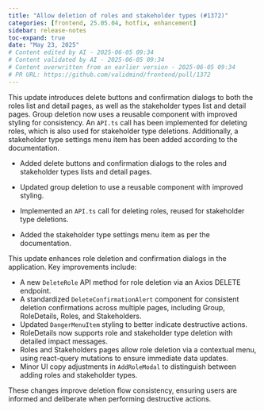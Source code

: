 ```yaml
---
title: "Allow deletion of roles and stakeholder types (#1372)"
categories: [frontend, 25.05.04, hotfix, enhancement]
sidebar: release-notes
toc-expand: true
date: "May 23, 2025"
# Content edited by AI - 2025-06-05 09:34
# Content validated by AI - 2025-06-05 09:34
# Content overwritten from an earlier version - 2025-06-05 09:34
# PR URL: https://github.com/validmind/frontend/pull/1372
---
```


This update introduces delete buttons and confirmation dialogs to both the roles list and detail pages, as well as the stakeholder types list and detail pages. Group deletion now uses a reusable component with improved styling for consistency. An `API.ts` call has been implemented for deleting roles, which is also used for stakeholder type deletions. Additionally, a stakeholder type settings menu item has been added according to the documentation.

- Added delete buttons and confirmation dialogs to the roles and stakeholder types lists and detail pages.

- Updated group deletion to use a reusable component with improved styling.

- Implemented an `API.ts` call for deleting roles, reused for stakeholder type deletions.

- Added the stakeholder type settings menu item as per the documentation.

This update enhances role deletion and confirmation dialogs in the application. Key improvements include:

- A new `DeleteRole` API method for role deletion via an Axios DELETE endpoint.
- A standardized `DeleteConfirmationAlert` component for consistent deletion confirmations across multiple pages, including Group, RoleDetails, Roles, and Stakeholders.
- Updated `DangerMenuItem` styling to better indicate destructive actions.
- RoleDetails now supports role and stakeholder type deletion with detailed impact messages.
- Roles and Stakeholders pages allow role deletion via a contextual menu, using react-query mutations to ensure immediate data updates.
- Minor UI copy adjustments in `AddRoleModal` to distinguish between adding roles and stakeholder types.

These changes improve deletion flow consistency, ensuring users are informed and deliberate when performing destructive actions.